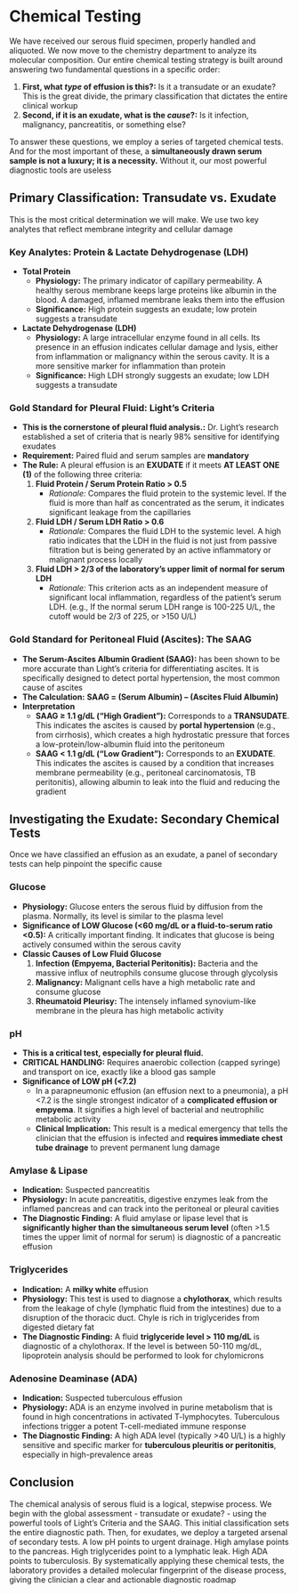 # Chemical Testing {-}

We have received our serous fluid specimen, properly handled and aliquoted. We now move to the chemistry department to analyze its molecular composition. Our entire chemical testing strategy is built around answering two fundamental questions in a specific order:

1.  **First, what *type* of effusion is this?:** Is it a transudate or an exudate? This is the great divide, the primary classification that dictates the entire clinical workup
2.  **Second, if it is an exudate, what is the *cause*?:** Is it infection, malignancy, pancreatitis, or something else?

To answer these questions, we employ a series of targeted chemical tests. And for the most important of these, a **simultaneously drawn serum sample is not a luxury; it is a necessity.** Without it, our most powerful diagnostic tools are useless

## **Primary Classification: Transudate vs. Exudate** {-}

This is the most critical determination we will make. We use two key analytes that reflect membrane integrity and cellular damage

### **Key Analytes: Protein & Lactate Dehydrogenase (LDH)** {-}

*   **Total Protein**
    *   **Physiology:** The primary indicator of capillary permeability. A healthy serous membrane keeps large proteins like albumin in the blood. A damaged, inflamed membrane leaks them into the effusion
    *   **Significance:** High protein suggests an exudate; low protein suggests a transudate
*   **Lactate Dehydrogenase (LDH)**
    *   **Physiology:** A large intracellular enzyme found in all cells. Its presence in an effusion indicates cellular damage and lysis, either from inflammation or malignancy within the serous cavity. It is a more sensitive marker for inflammation than protein
    *   **Significance:** High LDH strongly suggests an exudate; low LDH suggests a transudate

### **Gold Standard for Pleural Fluid: Light's Criteria** {-}

*   **This is the cornerstone of pleural fluid analysis.:** Dr. Light's research established a set of criteria that is nearly 98% sensitive for identifying exudates
*   **Requirement:** Paired fluid and serum samples are **mandatory**
*   **The Rule:** A pleural effusion is an **EXUDATE** if it meets **AT LEAST ONE (1)** of the following three criteria:
    1.  **Fluid Protein / Serum Protein Ratio > 0.5**
        *   *Rationale:* Compares the fluid protein to the systemic level. If the fluid is more than half as concentrated as the serum, it indicates significant leakage from the capillaries
    2.  **Fluid LDH / Serum LDH Ratio > 0.6**
        *   *Rationale:* Compares the fluid LDH to the systemic level. A high ratio indicates that the LDH in the fluid is not just from passive filtration but is being generated by an active inflammatory or malignant process locally
    3.  **Fluid LDH > 2/3 of the laboratory's upper limit of normal for serum LDH**
        *   *Rationale:* This criterion acts as an independent measure of significant local inflammation, regardless of the patient's serum LDH. (e.g., If the normal serum LDH range is 100-225 U/L, the cutoff would be 2/3 of 225, or >150 U/L)

### **Gold Standard for Peritoneal Fluid (Ascites): The SAAG** {-}

*   **The Serum-Ascites Albumin Gradient (SAAG):** has been shown to be more accurate than Light's criteria for differentiating ascites. It is specifically designed to detect portal hypertension, the most common cause of ascites
*   **The Calculation:** **SAAG = (Serum Albumin) – (Ascites Fluid Albumin)**
*   **Interpretation**
    *   **SAAG ≥ 1.1 g/dL ("High Gradient"):** Corresponds to a **TRANSUDATE**. This indicates the ascites is caused by **portal hypertension** (e.g., from cirrhosis), which creates a high hydrostatic pressure that forces a low-protein/low-albumin fluid into the peritoneum
    *   **SAAG < 1.1 g/dL ("Low Gradient"):** Corresponds to an **EXUDATE**. This indicates the ascites is caused by a condition that increases membrane permeability (e.g., peritoneal carcinomatosis, TB peritonitis), allowing albumin to leak into the fluid and reducing the gradient

## **Investigating the Exudate: Secondary Chemical Tests** {-}

Once we have classified an effusion as an exudate, a panel of secondary tests can help pinpoint the specific cause

### **Glucose** {-}

*   **Physiology:** Glucose enters the serous fluid by diffusion from the plasma. Normally, its level is similar to the plasma level
*   **Significance of LOW Glucose (<60 mg/dL or a fluid-to-serum ratio <0.5):** A critically important finding. It indicates that glucose is being actively consumed within the serous cavity
*   **Classic Causes of Low Fluid Glucose**
    1.  **Infection (Empyema, Bacterial Peritonitis):** Bacteria and the massive influx of neutrophils consume glucose through glycolysis
    2.  **Malignancy:** Malignant cells have a high metabolic rate and consume glucose
    3.  **Rheumatoid Pleurisy:** The intensely inflamed synovium-like membrane in the pleura has high metabolic activity

### **pH** {-}

*   **This is a critical test, especially for pleural fluid.**
*   **CRITICAL HANDLING:** Requires anaerobic collection (capped syringe) and transport on ice, exactly like a blood gas sample
*   **Significance of LOW pH (<7.2)**
    *   In a parapneumonic effusion (an effusion next to a pneumonia), a pH <7.2 is the single strongest indicator of a **complicated effusion or empyema**. It signifies a high level of bacterial and neutrophilic metabolic activity
    *   **Clinical Implication:** This result is a medical emergency that tells the clinician that the effusion is infected and **requires immediate chest tube drainage** to prevent permanent lung damage

### **Amylase & Lipase** {-}

*   **Indication:** Suspected pancreatitis
*   **Physiology:** In acute pancreatitis, digestive enzymes leak from the inflamed pancreas and can track into the peritoneal or pleural cavities
*   **The Diagnostic Finding:** A fluid amylase or lipase level that is **significantly higher than the simultaneous serum level** (often >1.5 times the upper limit of normal for serum) is diagnostic of a pancreatic effusion

### **Triglycerides** {-}

*   **Indication:** A **milky white** effusion
*   **Physiology:** This test is used to diagnose a **chylothorax**, which results from the leakage of chyle (lymphatic fluid from the intestines) due to a disruption of the thoracic duct. Chyle is rich in triglycerides from digested dietary fat
*   **The Diagnostic Finding:** A fluid **triglyceride level > 110 mg/dL** is diagnostic of a chylothorax. If the level is between 50-110 mg/dL, lipoprotein analysis should be performed to look for chylomicrons

### **Adenosine Deaminase (ADA)** {-}

*   **Indication:** Suspected tuberculous effusion
*   **Physiology:** ADA is an enzyme involved in purine metabolism that is found in high concentrations in activated T-lymphocytes. Tuberculous infections trigger a potent T-cell-mediated immune response
*   **The Diagnostic Finding:** A high ADA level (typically >40 U/L) is a highly sensitive and specific marker for **tuberculous pleuritis or peritonitis**, especially in high-prevalence areas

## **Conclusion** {-}

The chemical analysis of serous fluid is a logical, stepwise process. We begin with the global assessment - transudate or exudate? - using the powerful tools of Light's Criteria and the SAAG. This initial classification sets the entire diagnostic path. Then, for exudates, we deploy a targeted arsenal of secondary tests. A low pH points to urgent drainage. High amylase points to the pancreas. High triglycerides point to a lymphatic leak. High ADA points to tuberculosis. By systematically applying these chemical tests, the laboratory provides a detailed molecular fingerprint of the disease process, giving the clinician a clear and actionable diagnostic roadmap
